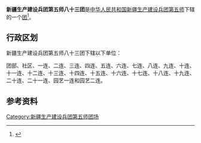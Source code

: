 {{中国乡级行政区
|行政区全称           = 新疆生产建设兵团第五师八十三团
|上级行政区           = [[新疆生产建设兵团第五师|新疆生产建设兵团第五师]]
|行政区类别           = [[团_(军队)|团]]
}}

'''新疆生产建设兵团第五师八十三团'''是[[中华人民共和国|中华人民共和国]][[新疆生产建设兵团|新疆生产建设兵团]][[新疆生产建设兵团第五师|第五师]]下辖的一个[[团_(军队)|团]]<ref>{{Cite journal|title=新疆生产建设兵团分布图|author=新疆生产建设兵团年鉴编辑委员会|journal=兵团年鉴|publisher=新疆生产建设兵团年鉴社|doi=10.42437/y.cnki.yxjsc.2021.000007|year=2020|location=乌鲁木齐|page=7-8|issn=1671-3338}}</ref>。

== 行政区划 ==
新疆生产建设兵团第五师八十三团下辖以下单位：

团部、社区、一连、二连、三连、四连、五连、六连、七连、八连、九连、十连、十一连、十二连、十三连、十四连、十五连、十六连、十七连、十八连、十九连、二十连、二十一连、园艺一连和园艺二连。

== 参考资料 ==
{{reflist}}

{{新疆行政区划小作品}}
{{新疆生产建设兵团第五师}}
{{DEFAULTSORT:83}}
[[Category:新疆生产建设兵团第五师团场|Category:新疆生产建设兵团第五师团场]]